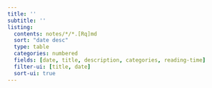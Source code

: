 ```yaml
---
title: ''
subtitle: ''
listing:
  contents: notes/*/*.[Rq]md
  sort: "date desc"
  type: table
  categories: numbered
  fields: [date, title, description, categories, reading-time]
  filter-ui: [title, date]
  sort-ui: true
---
```

